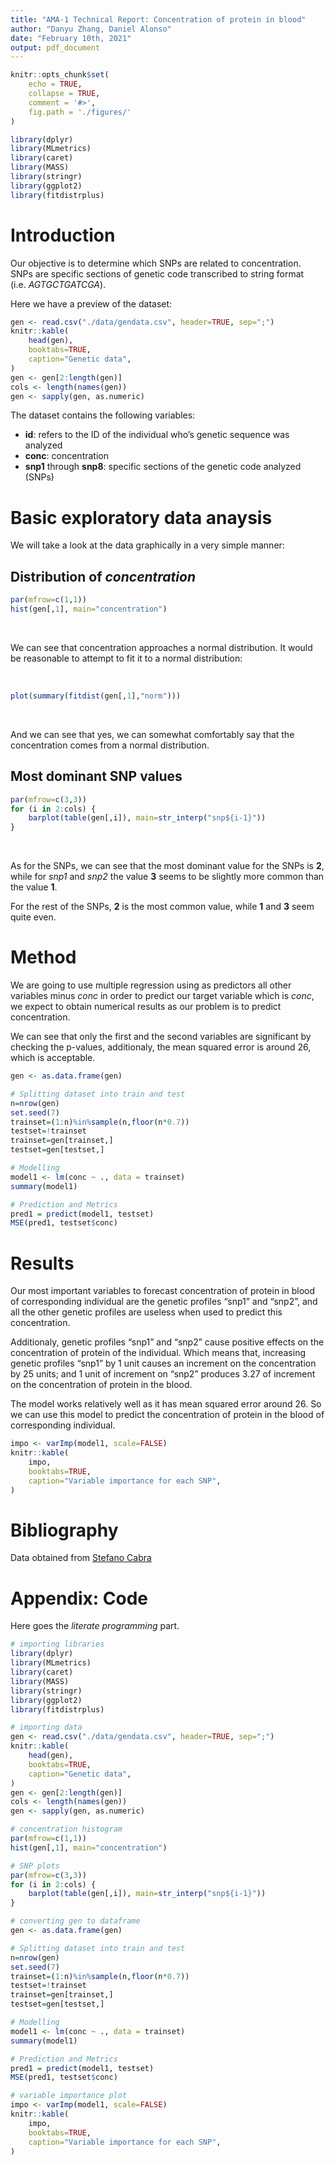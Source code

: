 ---
title: "AMA-1 Technical Report: Concentration of protein in blood"
author: "Danyu Zhang, Daniel Alonso"
date: "February 10th, 2021"
output: pdf_document
---

```{r setup, include=FALSE}
knitr::opts_chunk$set(
    echo = TRUE,
    collapse = TRUE,
    comment = '#>',
    fig.path = './figures/'
)
```

```{r, echo=FALSE, warning=FALSE, message=FALSE}
library(dplyr)
library(MLmetrics)
library(caret)
library(MASS)
library(stringr)
library(ggplot2)
library(fitdistrplus)
```

# Introduction

Our objective is to determine which SNPs are related to concentration. SNPs are specific sections of genetic code transcribed to string format (i.e. *AGTGCTGATCGA*). 

Here we have a preview of the dataset:

```{r, echo=FALSE, warning=FALSE, message=FALSE}
gen <- read.csv("./data/gendata.csv", header=TRUE, sep=";")
knitr::kable(
    head(gen),
    booktabs=TRUE,
    caption="Genetic data",
)
gen <- gen[2:length(gen)]
cols <- length(names(gen))
gen <- sapply(gen, as.numeric)
```

The dataset contains the following variables:

- **id**: refers to the ID of the individual who's genetic sequence was analyzed 
- **conc**: concentration
- **snp1** through **snp8**: specific sections of the genetic code analyzed (SNPs)

# Basic exploratory data anaysis

We will take a look at the data graphically in a very simple manner:

## Distribution of *concentration*

```{r, echo=FALSE, warning=FALSE, message=FALSE, fig.width=8, fig.height=4}
par(mfrow=c(1,1))
hist(gen[,1], main="concentration")
```

&nbsp;

We can see that concentration approaches a normal distribution. It would be reasonable to attempt to fit it to a normal distribution:

&nbsp;

```{r, echo=FALSE, warning=FALSE, message=FALSE, fig.width=10, fig.height=5}
plot(summary(fitdist(gen[,1],"norm")))
```

&nbsp;

And we can see that yes, we can somewhat comfortably say that the concentration comes from a normal distribution.

## Most dominant SNP values

```{r, echo=FALSE, warning=FALSE, message=FALSE, fig.width=10, fig.height=7}
par(mfrow=c(3,3))
for (i in 2:cols) {
    barplot(table(gen[,i]), main=str_interp("snp${i-1}"))
}
```

&nbsp;

As for the SNPs, we can see that the most dominant value for the SNPs is **2**, while for *snp1* and *snp2* the value **3** seems to be slightly more common than the value **1**.

For the rest of the SNPs, **2** is the most common value, while **1** and **3** seem quite even.

\newpage

# Method

We are going to use multiple regression using as predictors all other variables minus *conc* in order to predict our target variable which is *conc*, we expect to obtain numerical results as our problem is to predict concentration. 

We can see that only the first and the second variables are significant by checking the p-values, additionaly, the mean squared error is around 26, which is acceptable. 

\footnotesize

```{r, echo=FALSE, warning=FALSE, message=FALSE}
gen <- as.data.frame(gen)

# Splitting dataset into train and test
n=nrow(gen)
set.seed(7)
trainset=(1:n)%in%sample(n,floor(n*0.7)) 
testset=!trainset 
trainset=gen[trainset,]
testset=gen[testset,]

# Modelling
model1 <- lm(conc ~ ., data = trainset)
summary(model1)

# Prediction and Metrics
pred1 = predict(model1, testset)
MSE(pred1, testset$conc)
```

\normalsize

# Results

Our most important variables to forecast concentration of protein in blood of corresponding individual are the genetic profiles "snp1" and "snp2", and all the other genetic profiles are useless when used to predict this concentration. 

Additionaly, genetic profiles "snp1" and "snp2" cause positive effects on the concentration of protein of the individual. Which means that, increasing genetic profiles "snp1" by 1 unit causes an increment on the concentration by 25 units; and 1 unit of increment on "snp2" produces 3.27 of increment on the concentration of protein in the blood. 

The model works relatively well as it has mean squared error around 26. So we can use this model to predict the concentration of protein in the blood of corresponding individual. 

```{r, echo=FALSE, warning=FALSE, message=FALSE}
impo <- varImp(model1, scale=FALSE)
knitr::kable(
    impo,
    booktabs=TRUE,
    caption="Variable importance for each SNP",
)
```

# Bibliography

Data obtained from [Stefano Cabra]()

# Appendix: Code

Here goes the *literate programming* part.

\footnotesize

```{r, echo=TRUE, warning=FALSE, message=FALSE, eval=FALSE}
# importing libraries
library(dplyr)
library(MLmetrics)
library(caret)
library(MASS)
library(stringr)
library(ggplot2)
library(fitdistrplus)

# importing data
gen <- read.csv("./data/gendata.csv", header=TRUE, sep=";")
knitr::kable(
    head(gen),
    booktabs=TRUE,
    caption="Genetic data",
)
gen <- gen[2:length(gen)]
cols <- length(names(gen))
gen <- sapply(gen, as.numeric)

# concentration histogram
par(mfrow=c(1,1))
hist(gen[,1], main="concentration")

# SNP plots
par(mfrow=c(3,3))
for (i in 2:cols) {
    barplot(table(gen[,i]), main=str_interp("snp${i-1}"))
}

# converting gen to dataframe
gen <- as.data.frame(gen)

# Splitting dataset into train and test
n=nrow(gen)
set.seed(7)
trainset=(1:n)%in%sample(n,floor(n*0.7)) 
testset=!trainset 
trainset=gen[trainset,]
testset=gen[testset,]

# Modelling
model1 <- lm(conc ~ ., data = trainset)
summary(model1)

# Prediction and Metrics
pred1 = predict(model1, testset)
MSE(pred1, testset$conc)

# variable importance plot
impo <- varImp(model1, scale=FALSE)
knitr::kable(
    impo,
    booktabs=TRUE,
    caption="Variable importance for each SNP",
)
```

